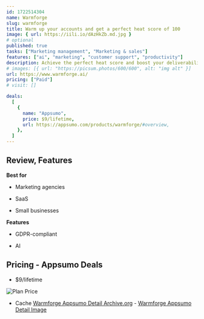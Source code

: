 ```yaml
---
id: 1722514304
name: Warmforge
slug: warmforge
title: Warm up your accounts and get a perfect heat score of 100
image: { url: https://iili.io/dAzHkZb.md.jpg }
# optional
published: true
tasks: ["Marketing management", "Marketing & sales"]
features: ["ai", "marketing", "customer support", "productivity"]
description: Achieve the perfect heat score and boost your deliverability to accelerate growthFire up your mailboxes and land in the primary
# images: [{ url: "https://picsum.photos/600/600", alt: "img alt" }]
url: https://www.warmforge.ai/
pricing: ["Paid"]
# visit: []

deals:
  [
    {
      name: "Appsumo",
      price: $9/lifetime,
      url: https://appsumo.com/products/warmforge/#overview,
    },
  ]
---
```


## Review, Features

 

**Best for**

- Marketing agencies

- SaaS

- Small businesses

**Features**

- GDPR-compliant

- AI

## Pricing - Appsumo Deals

- $9/lifetime

<Img src="https://iili.io/dA06Aj1.png" alt="Plan Price" />

- Cache [Warmforge Appsumo Detail Archive.org](https://web.archive.org/web/*/https://appsumo.com/products/warmforge/) - [Warmforge Appsumo Detail Image](https://iili.io/dA0PnoX.png)

